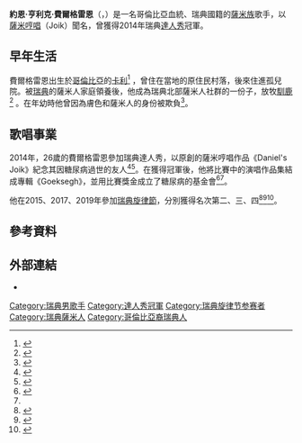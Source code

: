 {{Infobox musical artist
|name             = Jon Henrik Fjällgren
|image            =Jon Henrik Fjällgren.Melodifestivalen2019.19e114.1890290.jpg
|caption          =2019年的費爾格雷恩
|background       = solo_singer
|birth_name       = Jon Henrik Mario Fjällgren
|alias            = 
|birth_date       = {{birth date and age|df=yes|1987|4|26}}
|birth_place      = 哥倫比亞[[卡利|卡利]]
|origin           = 瑞典[[Mittådalen|Mittådalen]]
|occupation       = 歌手
|genre            = {{hlist|[[薩米哼唱|薩米哼唱]]|[[流行_(音樂類型)|流行]]|[[世界音樂|世界音樂]]|[[Worldbeat|Worldbeat]]}}
|years_active     = 2014至今
|associated_acts  = 
|label            = 
|website          = {{URL|www.jonhenrikfjallgren.se/}}
}}
'''約恩·亨利克·費爾格雷恩'''（{{lang-sv|Jon Henrik Fjällgren}}，{{bd|1987年|4月26日}}）是一名哥倫比亞血統、瑞典國籍的[[薩米族|薩米族]]歌手，以[[薩米哼唱|薩米哼唱]]（Joik）聞名，曾獲得2014年瑞典[[達人秀|達人秀]]冠軍。

==早年生活==
費爾格雷恩出生於[[哥倫比亞|哥倫比亞]]的[[卡利|卡利]]<ref name=aftonbladet>{{cite news|url=http://www.aftonbladet.se/nojesbladet/tv/article18467385.ab|title=Nu ska ’Talang’-jojken ta honom till Colombia|newspaper=Aftonbladet|date=3 March 2014|accessdate=30 May 2014|archive-url=https://web.archive.org/web/20140531124941/http://www.aftonbladet.se/nojesbladet/tv/article18467385.ab|archive-date=31 May 2014}}</ref> ，曾住在當地的原住民村落，後來住進孤兒院。被[[瑞典|瑞典]]的薩米人家庭領養後，他成為瑞典北部薩米人社群的一份子，放牧[[馴鹿|馴鹿]]<ref name=rd>{{cite web|url=http://reindeerherding.org/tag/jon-henrik-fjallgren/|title=Jon Henrik Fjällgren|publisher=|accessdate=21 February 2015|archive-url=https://web.archive.org/web/20141124084327/http://reindeerherding.org/tag/jon-henrik-fjallgren/|archive-date=24 November 2014}}</ref> 。在年幼時他曾因為膚色和薩米人的身份被欺負<ref name="AB1">{{cite news|url=http://www.aftonbladet.se/nojesbladet/tv/article18431602.ab|title=Talang-Tobbe i tårar – efter sorgsen samejojk|newspaper=Aftonbladet|accessdate=4 June 2014|archive-url=https://web.archive.org/web/20140302065312/http://www.aftonbladet.se/nojesbladet/tv/article18431602.ab|archive-date=2 March 2014}}</ref>。

==歌唱事業==
2014年，26歲的費爾格雷恩參加瑞典達人秀，以原創的薩米哼唱作品《Daniel's Joik》紀念其因糖尿病過世的友人<ref name=expressen>{{cite news|url=http://www.expressen.se/noje/jon-henrik-fjallgren-vann-talang-sverige/|author=|title=Jon Henrik Fjällgren vann "Talang Sverige"|date=|accessdate=30 May 2014|language=sv|archive-url=https://web.archive.org/web/20140523074034/http://www.expressen.se/noje/jon-henrik-fjallgren-vann-talang-sverige/|archive-date=23 May 2014}}</ref><ref name="SR3">{{cite web|url=http://losinformantes.noticiascaracol.com/reviva-la-emisi%C3%B3n-32-de-los-informantes-1131-capitulo?historia=1130|title=Reviva la emisión 32 de Los Informantes|publisher=Caracol Television|accessdate=13 February 2017|language=es|archive-url=https://web.archive.org/web/20170214180753/http://losinformantes.noticiascaracol.com/reviva-la-emisi%C3%B3n-32-de-los-informantes-1131-capitulo?historia=1130|archive-date=14 February 2017}}</ref>。在獲得冠軍後，他將比賽中的演唱作品集結成專輯《Goeksegh》，並用比賽獎金成立了糖尿病的基金會<ref name="SR2">{{cite web|url=http://sverigesradio.se/sida/artikel.aspx?programid=78&artikel=5866436|title=Talang-vinnaren Jon Henrik Fjällgren släpper skiva|publisher=Sveriges Radio|accessdate=4 June 2014|archive-url=https://web.archive.org/web/20140606211326/http://sverigesradio.se/sida/artikel.aspx?programid=78&artikel=5866436|archive-date=6 June 2014}}</ref><ref name="SR3"/>。

他在2015、2017、2019年參加[[瑞典旋律節|瑞典旋律節]]，分別獲得名次第二、三、四<ref>{{cite web|url=http://www.svt.se/melodifestivalen/jon-henrik-fjallgren-ar-i-final-i-melodifestivalen-2015|title=Jon Henrik Fjällgren och Isa är i final i Melodifestivalen 2015|work=svt.se|accessdate=21 February 2015|archive-url=https://web.archive.org/web/20150221232043/http://www.svt.se/melodifestivalen/jon-henrik-fjallgren-ar-i-final-i-melodifestivalen-2015|archive-date=21 February 2015}}</ref><ref name="SR4">{{cite web|url=http://www.jonhenrikfjallgren.se/|title=Jon Henrik Fjällgren|publisher=Jon Henrik Fjällgren|accessdate=13 February 2017|language=en|archive-url=https://web.archive.org/web/20170315013716/http://jonhenrikfjallgren.se/bio.html|archive-date=15 March 2017|dead-url=yes}}</ref><ref>{{cite web|last=Dahlander|first=Gustav|url=https://blogg.svt.se/melodifestivalen-expertbloggen/artisterna-melodifestivalen-2019-hela-listan-s%C3%A5-blir-delt%C3%A4vlingarna/|title=Artisterna i Melodifestivalen 2019: Hela listan – så blir deltävlingarna|work=Gustavs expertblogg|publisher=[[Sveriges_Television|SVT]]|language=sv|date=27 November 2018|accessdate=27 November 2018|archive-url=https://web.archive.org/web/20181127092702/https://blogg.svt.se/melodifestivalen-expertbloggen/artisterna-melodifestivalen-2019-hela-listan-s%C3%A5-blir-delt%C3%A4vlingarna/|archive-date=27 November 2018}}</ref>。

==參考資料==
{{Reflist}}

==外部連結==
*{{official website|http://www.jonhenrikfjallgren.se}}

{{DEFAULTSORT:Fjällgren, Jon Henrik}}
[[Category:瑞典男歌手|Category:瑞典男歌手]][[Category:達人秀冠軍|Category:達人秀冠軍]][[Category:瑞典旋律节参赛者|Category:瑞典旋律节参赛者]][[Category:瑞典薩米人|Category:瑞典薩米人]][[Category:哥倫比亞裔瑞典人|Category:哥倫比亞裔瑞典人]]